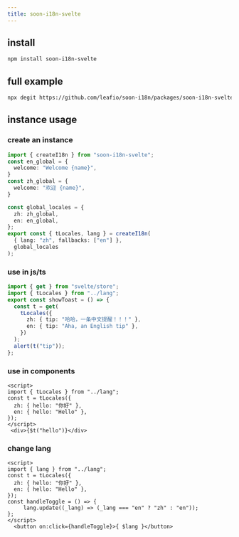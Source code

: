 ```yaml
---
title: soon-i18n-svelte
---
```


## install

```bash
npm install soon-i18n-svelte
```

## full example

```bash
npx degit https://github.com/leafio/soon-i18n/packages/soon-i18n-svelte/demo
```

## instance usage

### create an instance

```ts
import { createI18n } from "soon-i18n-svelte";
const en_global = {
  welcome: "Welcome {name}",
} 
const zh_global = {
  welcome: "欢迎 {name}",
}

const global_locales = {
  zh: zh_global,
  en: en_global,
};
export const { tLocales, lang } = createI18n(
  { lang: "zh", fallbacks: ["en"] },
  global_locales
);
```

### use in js/ts

```ts
import { get } from "svelte/store";
import { tLocales } from "../lang";
export const showToast = () => {
  const t = get(
    tLocales({
      zh: { tip: "哈哈，一条中文提醒！！！" },
      en: { tip: "Aha, an English tip" },
    })
  );
  alert(t("tip"));
};
```

### use in components

```svelte
<script>
import { tLocales } from "../lang";
const t = tLocales({
  zh: { hello: "你好" },
  en: { hello: "Hello" },
});
</script>
 <div>{$t("hello")}</div>
```

### change lang

```svelte
<script>
import { lang } from "../lang";
const t = tLocales({
  zh: { hello: "你好" },
  en: { hello: "Hello" },
});
const handleToggle = () => {
     lang.update((_lang) => (_lang === "en" ? "zh" : "en"));
};
</script>
  <button on:click={handleToggle}>{ $lang }</button>
```
